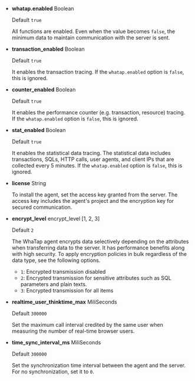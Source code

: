 - **whatap.enabled** <span class='type'>Boolean</span>

  Default `true`

  All functions are enabled. Even when the value becomes `false`, the minimum data to maintain communication with the server is sent.

- **transaction_enabled** <span class='type'>Boolean</span>

  Default `true`

  It enables the transaction tracing. If the `whatap.enabled` option is `false`, this is ignored.

- **counter_enabled** <span class='type'>Boolean</span>

  Default `true`

  It enables the performance counter (e.g. transaction, resource) tracing. If the `whatap.enabled` option is `false`, this is ignored.

- **stat_enabled** <span class='type'>Boolean</span>

  Default `true`

  It enables the statistical data tracing. The statistical data includes transactions, SQLs, HTTP calls, user agents, and client IPs that are collected every 5 minutes. If the `whatap.enabled` option is `false`, this is ignored.

- **license** <span class='type'>String</span>

  To install the agent, set the access key granted from the server. The access key includes the agent's project and the encryption key for secured communication.

- **encrypt_level** <span class='type'>encrypt_level [1, 2, 3]</span>

  Default `2`

  The WhaTap agent encrypts data selectively depending on the attributes when transferring data to the server. It has performance benefits along with high security. To apply encryption policies in bulk regardless of the data type, see the following options.

  - `1`: Encrypted transmission disabled
  - `2`: Encrypted transmission for sensitive attributes such as SQL parameters and plain texts.
  - `3`: Encrypted transmission for all items

- **realtime_user_thinktime_max** <span class='type'>MiliSeconds</span>

  Default `300000`

  Set the maximum call interval credited by the same user when measuring the number of real-time browser users.

- **time_sync_interval_ms** <span class='type'>MiliSeconds</span>

  Default `300000`

  Set the synchronization time interval between the agent and the server. For no synchronization, set it to `0`.

